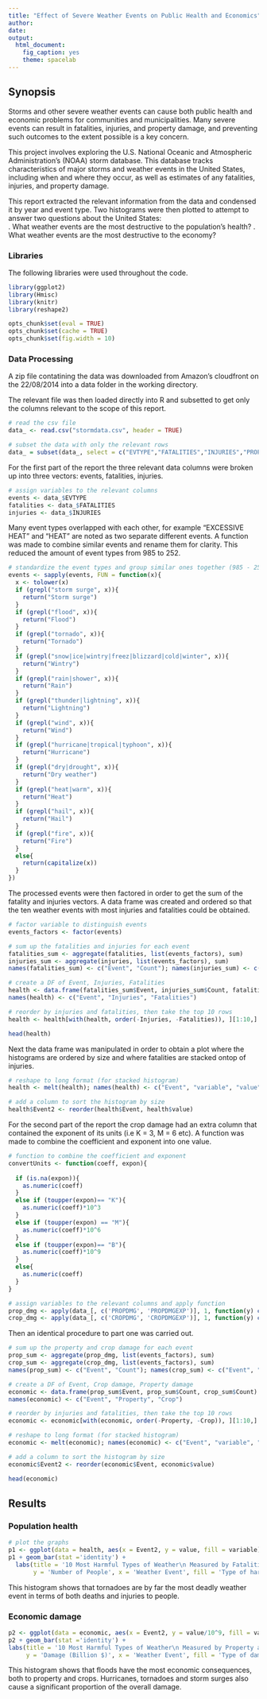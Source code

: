 ```yaml
---
title: "Effect of Severe Weather Events on Public Health and Economics"
author: 
date: 
output:
  html_document:
    fig_caption: yes
    theme: spacelab
---
```

## Synopsis
Storms and other severe weather events can cause both public health and economic problems for communities and municipalities. Many severe events can result in fatalities, injuries, and property damage, and preventing such outcomes to the extent possible is a key concern.

This project involves exploring the U.S. National Oceanic and Atmospheric Administration's (NOAA) storm database. This database tracks characteristics of major storms and weather events in the United States, including when and where they occur, as well as estimates of any fatalities, injuries, and property damage.

This report extracted the relevant information from the data and condensed it by year and event type. Two histograms were then plotted to attempt to answer two questions about the United States:  
. What weather events are the most destructive to the population's health?
. What weather events are the most destructive to the economy?

### Libraries
The following libraries were used throughout the code.
```r
library(ggplot2)
library(Hmisc)
library(knitr)
library(reshape2)
```

```r
opts_chunk$set(eval = TRUE)
opts_chunk$set(cache = TRUE)
opts_chunk$set(fig.width = 10)
```

### Data Processing
A zip file contatining the data was downloaded from Amazon's cloudfront on the 22/08/2014 into a data folder in the working directory.

The relevant file was then loaded directly into R and subsetted to get only the columns relevant to the scope of this report.

```r
# read the csv file
data_ <- read.csv("stormdata.csv", header = TRUE)

# subset the data with only the relevant rows
data_ = subset(data_, select = c("EVTYPE","FATALITIES","INJURIES","PROPDMG", "PROPDMGEXP", "CROPDMG", "CROPDMGEXP"))
```


For the first part of the report the three relevant data columns were broken up into three vectors: events, fatalities, injuries. 

```r
# assign variables to the relevant columns
events <- data_$EVTYPE
fatalities <- data_$FATALITIES
injuries <- data_$INJURIES
```

Many event types overlapped with each other, for example "EXCESSIVE HEAT" and "HEAT" are noted as two separate different events. A function was made to combine similar events and rename them for clarity. This reduced the amount of event types from 985 to 252.

```r
# standardize the event types and group similar ones together (985 - 252 factors)
events <- sapply(events, FUN = function(x){
  x <- tolower(x)
  if (grepl("storm surge", x)){
    return("Storm surge")
  }
  if (grepl("flood", x)){
    return("Flood")
  }
  if (grepl("tornado", x)){
    return("Tornado")
  }
  if (grepl("snow|ice|wintry|freez|blizzard|cold|winter", x)){
    return("Wintry")
  }
  if (grepl("rain|shower", x)){
    return("Rain")
  }
  if (grepl("thunder|lightning", x)){
    return("Lightning")
  } 
  if (grepl("wind", x)){
    return("Wind")
  } 
  if (grepl("hurricane|tropical|typhoon", x)){
    return("Hurricane")
  }
  if (grepl("dry|drought", x)){
    return("Dry weather")
  }
  if (grepl("heat|warm", x)){
    return("Heat")
  }
  if (grepl("hail", x)){
    return("Hail")
  }
  if (grepl("fire", x)){
    return("Fire")
  }
  else{
    return(capitalize(x))
  }
})
```

The processed events were then factored in order to get the sum of the fatality and injuries vectors. A data frame was created and ordered so that the ten weather events with most injuries and fatalities could be obtained.

```r
# factor variable to distinguish events
events_factors <- factor(events)

# sum up the fatalities and injuries for each event
fatalities_sum <- aggregate(fatalities, list(events_factors), sum)
injuries_sum <- aggregate(injuries, list(events_factors), sum)
names(fatalities_sum) <- c("Event", "Count"); names(injuries_sum) <- c("Event", "Count")

# create a DF of Event, Injuries, Fatalities
health <- data.frame(fatalities_sum$Event, injuries_sum$Count, fatalities_sum$Count)
names(health) <- c("Event", "Injuries", "Fatalities")

# reorder by injuries and fatalities, then take the top 10 rows
health <- health[with(health, order(-Injuries, -Fatalities)), ][1:10,]
```

```r
head(health)
```

Next the data frame was manipulated in order to obtain a plot where the histograms are ordered by size and where fatalities are stacked ontop of injuries.

```r
# reshape to long format (for stacked histogram)
health <- melt(health); names(health) <- c("Event", "variable", "value")

# add a column to sort the histogram by size
health$Event2 <- reorder(health$Event, health$value)
```

For the second part of the report the crop damage had an extra column that contained the exponent of its units (i.e K = 3, M = 6 etc). A function was made to combine the coefficient and exponent into one value.

```r
# function to combine the coefficient and exponent
convertUnits <- function(coeff, expon){
  
  if (is.na(expon)){
    as.numeric(coeff)
  }
  else if (toupper(expon)== "K"){
    as.numeric(coeff)*10^3
  }
  else if (toupper(expon) == "M"){
    as.numeric(coeff)*10^6
  }
  else if (toupper(expon)== "B"){
    as.numeric(coeff)*10^9
  }
  else{
    as.numeric(coeff)
  }
}

# assign variables to the relevant columns and apply function
prop_dmg <- apply(data_[, c('PROPDMG', 'PROPDMGEXP')], 1, function(y) convertUnits(y['PROPDMG'], y['PROPDMGEXP']))
crop_dmg <- apply(data_[, c('CROPDMG', 'CROPDMGEXP')], 1, function(y) convertUnits(y['CROPDMG'], y['CROPDMGEXP']))
```

Then an identical procedure to part one was carried out.
```r
# sum up the property and crop damage for each event
prop_sum <- aggregate(prop_dmg, list(events_factors), sum)
crop_sum <- aggregate(crop_dmg, list(events_factors), sum)
names(prop_sum) <- c("Event", "Count"); names(crop_sum) <- c("Event", "Count")

# create a DF of Event, Crop damage, Property damage
economic <- data.frame(prop_sum$Event, prop_sum$Count, crop_sum$Count)
names(economic) <- c("Event", "Property", "Crop")

# reorder by injuries and fatalities, then take the top 10 rows
economic <- economic[with(economic, order(-Property, -Crop)), ][1:10,]

# reshape to long format (for stacked histogram)
economic <- melt(economic); names(economic) <- c("Event", "variable", "value")

# add a column to sort the histogram by size
economic$Event2 <- reorder(economic$Event, economic$value)
```

```r
head(economic)
```

## Results

### Population health
```r
# plot the graphs
p1 <- ggplot(data = health, aes(x = Event2, y = value, fill = variable))
p1 + geom_bar(stat ='identity') + 
  labs(title = '10 Most Harmful Types of Weather\n Measured by Fatalities & Injuries 1950 - 2011',
       y = 'Number of People', x = 'Weather Event', fill = 'Type of harm')

```
This histogram shows that tornadoes are by far the most deadly weather event in terms of both deaths and injuries to people.

### Economic damage
```r
p2 <- ggplot(data = economic, aes(x = Event2, y = value/10^9, fill = variable))
p2 + geom_bar(stat ='identity') + 
labs(title = '10 Most Harmful Types of Weather\n Measured by Property and Crop Damage 1950 - 2011', 
     y = 'Damage (Billion $)', x = 'Weather Event', fill = 'Type of damage') 
```
This histogram shows that floods have the most economic consequences, both to property and crops. Hurricanes, tornadoes and storm surges also cause a significant proportion of the overall damage.